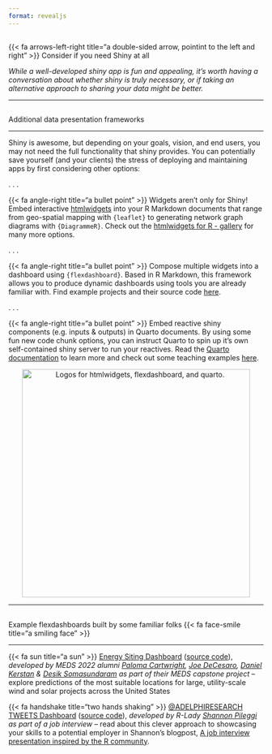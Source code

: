 ```yaml
---
format: revealjs
---
```


##  {#do-you-need-shiny data-menu-title="~~~ Shiny Alternatives ~~~" background="#053660"}

<div class="page-center vertical-center">
<p class="custom-subtitle bottombr">{{< fa arrows-left-right title="a double-sided arrow, pointint to the left and right" >}} Consider if you need Shiny at all</p>
<p class="caption-text">*While a well-developed shiny app is fun and appealing, it's worth having a conversation about whether shiny is truly necessary, or if taking an alternative approach to sharing your data might be better.*</p>
</div>

---

##  {#shiny-alternatives data-menu-title="Other options"}

[Additional data presentation frameworks]{.slide-title}

<hr>

<p class="small-text">Shiny is awesome, but depending on your goals, vision, and end users, you may not need the full functionality that shiny provides. You can potentially save yourself (and your clients) the stress of deploying and maintaining apps by first considering other options:</p>

. . . 

<p class="small-text topbr">[{{< fa angle-right title="a bullet point" >}}]{.teal-text} Widgets aren't only for Shiny! Embed interactive [htmlwidgets](https://www.htmlwidgets.org/) into your R Markdown documents that range from geo-spatial mapping with `{leaflet}` to generating network graph diagrams with `{DiagrammeR}`. Check out the [htmlwidgets for R - gallery](http://gallery.htmlwidgets.org/) for many more options.</p>

. . . 

<p class="small-text topbr">[{{< fa angle-right title="a bullet point" >}}]{.teal-text} Compose multiple widgets into a dashboard using `{flexdashboard}`. Based in R Markdown, this framework allows you to produce dynamic dashboards using tools you are already familiar with. Find example projects and their source code [here](https://pkgs.rstudio.com/flexdashboard/articles/examples.html).</p>

. . . 

<p class="small-text topbr">[{{< fa angle-right title="a bullet point" >}}]{.teal-text} Embed reactive shiny components (e.g. inputs & outputs) in Quarto documents. By using some fun new code chunk options, you can instruct Quarto to spin up it's own self-contained shiny server to run your reactives. Read the [Quarto documentation](https://quarto.org/docs/interactive/shiny/) to learn more and check out some teaching examples [here](https://quarto.org/docs/interactive/shiny/#examples).</p>

<center><img src="images/shiny_alts.png" alt="Logos for htmlwidgets, flexdashboard, and quarto." width="450"/></center>

---

##  {#flexdashboard-examples data-menu-title="Examples of flexdashboards"}

[Example flexdashboards built by some familiar folks {{< fa face-smile title="a smiling face" >}}]{.slide-title}

<hr>

<p class="small-text topbr">[{{< fa sun title="a sun" >}}]{.teal-text} [Energy Siting Dashboard](https://energysiting.github.io/energysiting-dashboard/) ([source code](https://github.com/energysiting/energysiting-dashboard)), *developed by MEDS 2022 alumni [Paloma Cartwright](https://palomacartwright.github.io/), [Joe DeCesaro](https://joedecesaro.github.io/), [Daniel Kerstan](https://www.linkedin.com/in/daniel-kerstan-5b162321b/) & [Desik Somasundaram](https://www.linkedin.com/in/desik-somasundaram-902a8a120/) as part of their MEDS capstone project* -- explore predictions of the most suitable locations for large, utility-scale wind and solar projects across the United States</p>

<p class="small-text topbr">[{{< fa handshake title="two hands shaking" >}}]{.teal-text} [@ADELPHIRESEARCH TWEETS Dashboard](https://spileggi.shinyapps.io/Pileggi_presentation_shiny/) ([source code](https://github.com/shannonpileggi/Adelphi-tweets)), *developed by R-Lady [Shannon Pileggi](https://www.pipinghotdata.com/index.html) as part of a job interview* -- read about this clever approach to showcasing your skills to a potential employer in Shannon's blogpost, [A job interview presentation inspired by the R community](https://www.pipinghotdata.com/posts/2020-08-30-a-job-interview-presentation-inspired-by-the-r-community/).</p>
 
